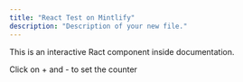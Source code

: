 ```yaml
---
title: "React Test on Mintlify"
description: "Description of your new file."
---
```


This is an interactive Ract component inside documentation.




<Counter />

Click on + and - to set the counter 
